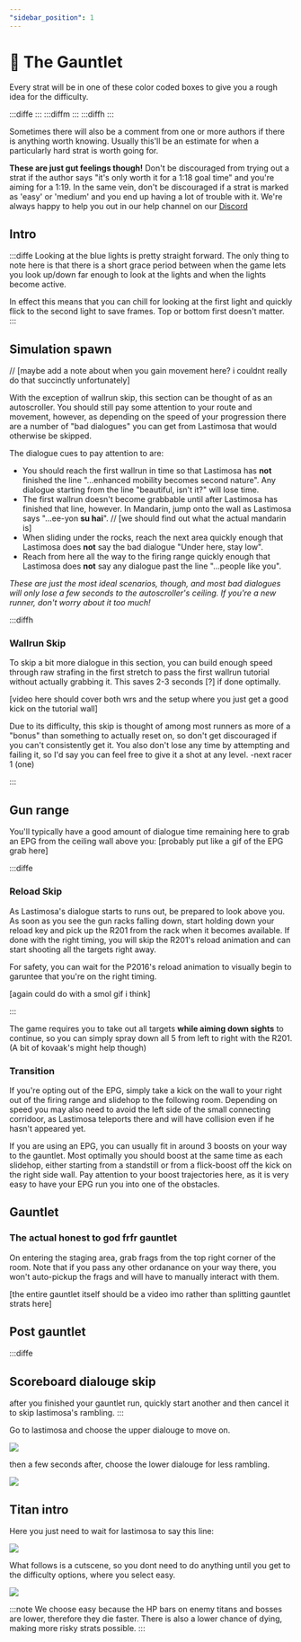 ```yaml
---
"sidebar_position": 1
---
```



# 🏁 The Gauntlet

Every strat will be in one of these color coded boxes to give you a rough idea for the difficulty.

:::diffe
:::
:::diffm
:::
:::diffh
:::

Sometimes there will also be a comment from one or more authors if there is anything worth knowing. Usually this'll be an estimate for when a particularly hard strat is worth going for.

**These are just gut feelings though!** Don't be discouraged from trying out a strat if the author says "it's only worth it for a 1:18 goal time" and you're aiming for a 1:19. In the same vein, don't be discouraged if a strat is marked as 'easy' or 'medium' and you end up having a lot of trouble with it. We're always happy to help you out in our help channel on our [Discord](https://discordapp.com/invite/P3JKjfx4uZ)

## Intro

:::diffe
Looking at the blue lights is pretty straight forward. The only thing to note here is that there is a short grace period between when the game lets you look up/down far enough to look at the lights and when the lights become active.

In effect this means that you can chill for looking at the first light and quickly flick to the second light to save frames. Top or bottom first doesn't matter.
:::

## Simulation spawn

// [maybe add a note about when you gain movement here? i couldnt really do that succinctly unfortunately]

With the exception of wallrun skip, this section can be thought of as an autoscroller. You should still pay some attention to your route and movement, however, as depending on the speed of your progression there are a number of "bad dialogues" you can get from Lastimosa that would otherwise be skipped.

The dialogue cues to pay attention to are:
- You should reach the first wallrun in time so that Lastimosa has **not** finished the line "...enhanced mobility becomes second nature". Any dialogue starting from the line "beautiful, isn't it?" will lose time.
- The first wallrun doesn't become grabbable until after Lastimosa has finished that line, however. In Mandarin, jump onto the wall as Lastimosa says "...ee-yon **su hai**". // [we should find out what the actual mandarin is]
- When sliding under the rocks, reach the next area quickly enough that Lastimosa does **not** say the bad dialogue "Under here, stay low".
- Reach from here all the way to the firing range quickly enough that Lastimosa does **not** say any dialogue past the line "...people like you".

*These are just the most ideal scenarios, though, and most bad dialogues will only lose a few seconds to the autoscroller's ceiling. If you're a new runner, don't worry about it too much!*


:::diffh
### Wallrun Skip 

To skip a bit more dialogue in this section, you can build enough speed through raw strafing in the first stretch to pass the first wallrun tutorial without actually grabbing it. This saves 2-3 seconds [?] if done optimally.

[video here should cover both wrs and the setup where you just get a good kick on the tutorial wall]



Due to its difficulty, this skip is thought of among most runners as more of a "bonus" than something to actually reset on, so don't get discouraged if you can't consistently get it. You also don't lose any time by attempting and failing it, so I'd say you can feel free to give it a shot at any level.    -next racer 1 (one)

:::

## Gun range

You'll typically have a good amount of dialogue time remaining here to grab an EPG from the ceiling wall above you: [probably put like a gif of the EPG grab here]

:::diffe

### Reload Skip
As Lastimosa's dialogue starts to runs out, be prepared to look above you. As soon as you see the gun racks falling down, start holding down your reload key and pick up the R201 from the rack when it becomes available. 
If done with the right timing, you will skip the R201's reload animation and can start shooting all the targets right away.

For safety, you can wait for the P2016's reload animation to visually begin to garuntee that you're on the right timing. 

[again could do with a smol gif i think]

:::

The game requires you to take out all targets **while aiming down sights** to continue, so you can simply spray down all 5 from left to right with the R201. (A bit of kovaak's might help though)


### Transition

If you're opting out of the EPG, simply take a kick on the wall to your right out of the firing range and slidehop to the following room. Depending on speed you may also need to avoid the left side of the small connecting corridoor, as Lastimosa teleports there and will have collision even if he hasn't appeared yet.

If you are using an EPG, you can usually fit in around 3 boosts on your way to the gauntlet. Most optimally you should boost at the same time as each slidehop, either starting from a standstill or from a flick-boost off the kick on the right side wall. Pay attention to your boost trajectories here, as it is very easy to have your EPG run you into one of the obstacles.

## Gauntlet

### The actual honest to god frfr gauntlet

On entering the staging area, grab frags from the top right corner of the room. Note that if you pass any other ordanance on your way there, you won't auto-pickup the frags and will have to manually interact with them.

[the entire gauntlet itself should be a video imo rather than splitting gauntlet strats here]

## Post gauntlet

:::diffe

## Scoreboard dialouge skip

after you finished your gauntlet run, quickly start another and then cancel it to skip lastimosa's rambling.
<YouTube youTubeId="xorkzcq7zls" />
:::

Go to lastimosa and choose the upper dialouge to move on.

![](img/gauntlet_dialouge1.png)

then a few seconds after, choose the lower dialouge for less rambling.

![](img/gauntlet_dialouge2.png)

## Titan intro

Here you just need to wait for lastimosa to say this line:

![](img/gauntlet_TitanIntro.png)

What follows is a cutscene, so you dont need to do anything until you get to the difficulty options, where you select easy.

![](img/gauntlet_difficulty-options.png)

:::note
We choose easy because the HP bars on enemy titans and bosses are lower, therefore they die faster. There is also a lower chance of dying, making more risky strats possible.
:::